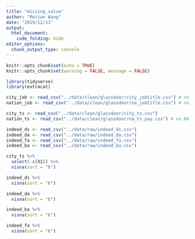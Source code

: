 ---
title: "missing_value"
author: "Mutian Wang"
date: "2019/12/11"
output: 
  html_document:
    code_folding: hide  
editor_options: 
  chunk_output_type: console
---

```{r setup, include=FALSE}
knitr::opts_chunk$set(echo = TRUE)
knitr::opts_chunk$set(warning = FALSE, message = FALSE)
```

```{r}
library(tidyverse)
library(extracat)

city_job <- read_csv("../data/clean/glassdoor/city_jobtitle.csv") # no NA
nation_job <- read_csv("../data/clean/glassdoor/na_jobtitle.csv") # no NA

city_ts <- read_csv("../data/clean/glassdoor/city_ts.csv")
nation_ts <- read_csv("../data/clean/glassdoor/na_ts_pay.csv") # no NA
```

```{r}
indeed_ds <- read_csv("../data/raw/indeed_ds.csv")
indeed_da <- read_csv("../data/raw/indeed_da.csv")
indeed_fa <- read_csv("../data/raw/indeed_fa.csv")
indeed_ba <- read_csv("../data/raw/indeed_ba.csv")
```

```{r}
city_ts %>% 
  select(-c(X1)) %>% 
  visna(sort = "b")
```

```{r}
indeed_ds %>% 
  visna(sort = "b")
```

```{r}
indeed_da %>% 
  visna(sort = "b")
```

```{r}
indeed_ba %>% 
  visna(sort = "b")
```

```{r}
indeed_fa %>% 
  visna(sort = "b")
```
